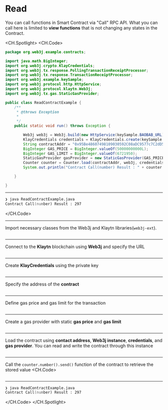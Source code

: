 # Read
You can call functions in Smart Contract via "Call" RPC API. What you can call here is limited to **view functions** that is not changing any states in the Contract.

<CH.Spotlight>
<CH.Code>

```java ReadContractExample.java
package org.web3j.example.contracts;

import java.math.BigInteger;
import org.web3j.crypto.KlayCredentials;
import org.web3j.tx.response.PollingTransactionReceiptProcessor;
import org.web3j.tx.response.TransactionReceiptProcessor;
import org.web3j.example.keySample;
import org.web3j.protocol.http.HttpService;
import org.web3j.protocol.klaytn.Web3j;
import org.web3j.tx.gas.StaticGasProvider;

public class ReadContractExample {
    /**
     * @throws Exception
     * 
     */
    public static void run() throws Exception {

        Web3j web3j = Web3j.build(new HttpService(keySample.BAOBAB_URL));
        KlayCredentials credentials = KlayCredentials.create(keySample.LEGACY_KEY_privkey);
        String contractAddr = "0x95Be48607498109030592C08aDC9577c7C2dD505";
        BigInteger GAS_PRICE = BigInteger.valueOf(50000000000L);
        BigInteger GAS_LIMIT = BigInteger.valueOf(6721950);
        StaticGasProvider gasProvider = new StaticGasProvider(GAS_PRICE, GAS_LIMIT);
        Counter counter = Counter.load(contractAddr, web3j, credentials.convertToCredentials(), gasProvider);
        System.out.println("Contract Call(number) Result : " + counter.number().send());

    }

}

```
---
```zsh output
❯ java ReadContractExample.java
Contract Call(number) Result : 297
```
</CH.Code>


---
Import necessary classes from the Web3j and Klaytn libraries(`web3j-ext`).
```java ReadContractExample.java focus=1:10

```
---
Connect to the **Klaytn** blockchain using **Web3j** and specify the URL
```java ReadContractExample.java focus=19

```
---
Create **KlayCredentials** using the private key
```java ReadContractExample.java focus=20

```
---
Specify the address of the **contract**
```java ReadContractExample.java focus=21

```
---
Define gas price and gas limit for the transaction
```java ReadContractExample.java focus=22:23

```
---
Create a gas provider with static **gas price** and **gas limit**
```java ReadContractExample.java focus=24

```
---
Load the contract using **contact address**, **Web3j instance**, **credentials**, and **gas provider**. You can read and write the contract through this instance
```java ReadContractExample.java focus=25

```
---
Call the `counter.number().send()` function of the contract to retrieve the stored value
<CH.Code>
```java ReadContractExample.java focus=26

```


---

```zsh output
❯ java ReadContractExample.java
Contract Call(number) Result : 297
```

</CH.Code>
</CH.Spotlight>
